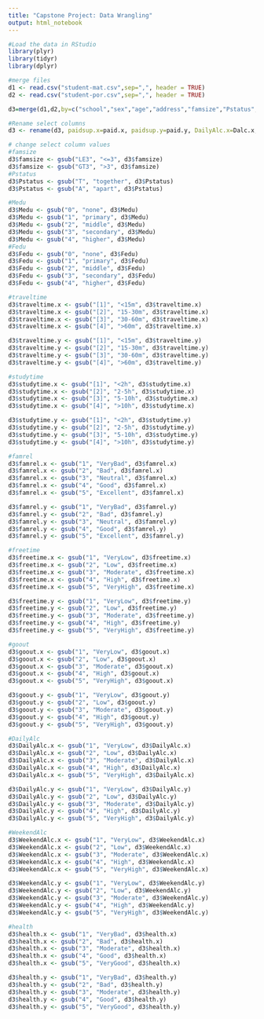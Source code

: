 ```yaml
---
title: "Capstone Project: Data Wrangling"
output: html_notebook
---
```

```r
#Load the data in RStudio
library(plyr)
library(tidyr)
library(dplyr)
```
```r
#merge files
d1 <- read.csv("student-mat.csv",sep=",", header = TRUE)
d2 <- read.csv("student-por.csv",sep=",", header = TRUE)

d3=merge(d1,d2,by=c("school","sex","age","address","famsize","Pstatus","Medu","Fedu","Mjob","Fjob","reason","nursery","internet"))
```

```r
#Rename select columns
d3 <- rename(d3, paidsup.x=paid.x, paidsup.y=paid.y, DailyAlc.x=Dalc.x, DailyAlc.y=Dalc.y, WeekendAlc.x=Walc.x, WeekendAlc.y=Walc.y, MathG1=G1.x, MathG2=G2.x, MathGFinal=G3.x, PorG1=G1.y, PorG2=G2.y, PorGFinal=G3.y)
```

```r
# change select column values
#famsize
d3$famsize <- gsub("LE3", "<=3", d3$famsize)
d3$famsize <- gsub("GT3", ">3", d3$famsize)
#Pstatus
d3$Pstatus <- gsub("T", "together", d3$Pstatus)
d3$Pstatus <- gsub("A", "apart", d3$Pstatus)

#Medu
d3$Medu <- gsub("0", "none", d3$Medu)
d3$Medu <- gsub("1", "primary", d3$Medu)
d3$Medu <- gsub("2", "middle", d3$Medu)
d3$Medu <- gsub("3", "secondary", d3$Medu)
d3$Medu <- gsub("4", "higher", d3$Medu)
#Fedu
d3$Fedu <- gsub("0", "none", d3$Fedu)
d3$Fedu <- gsub("1", "primary", d3$Fedu)
d3$Fedu <- gsub("2", "middle", d3$Fedu)
d3$Fedu <- gsub("3", "secondary", d3$Fedu)
d3$Fedu <- gsub("4", "higher", d3$Fedu)

#traveltime
d3$traveltime.x <- gsub("[1]", "<15m", d3$traveltime.x)
d3$traveltime.x <- gsub("[2]", "15-30m", d3$traveltime.x)
d3$traveltime.x <- gsub("[3]", "30-60m", d3$traveltime.x)
d3$traveltime.x <- gsub("[4]", ">60m", d3$traveltime.x)

d3$traveltime.y <- gsub("[1]", "<15m", d3$traveltime.y)
d3$traveltime.y <- gsub("[2]", "15-30m", d3$traveltime.y)
d3$traveltime.y <- gsub("[3]", "30-60m", d3$traveltime.y)
d3$traveltime.y <- gsub("[4]", ">60m", d3$traveltime.y)

#studytime
d3$studytime.x <- gsub("[1]", "<2h", d3$studytime.x)
d3$studytime.x <- gsub("[2]", "2-5h", d3$studytime.x)
d3$studytime.x <- gsub("[3]", "5-10h", d3$studytime.x)
d3$studytime.x <- gsub("[4]", ">10h", d3$studytime.x)

d3$studytime.y <- gsub("[1]", "<2h", d3$studytime.y)
d3$studytime.y <- gsub("[2]", "2-5h", d3$studytime.y)
d3$studytime.y <- gsub("[3]", "5-10h", d3$studytime.y)
d3$studytime.y <- gsub("[4]", ">10h", d3$studytime.y)

#famrel
d3$famrel.x <- gsub("1", "VeryBad", d3$famrel.x)
d3$famrel.x <- gsub("2", "Bad", d3$famrel.x)
d3$famrel.x <- gsub("3", "Neutral", d3$famrel.x)
d3$famrel.x <- gsub("4", "Good", d3$famrel.x)
d3$famrel.x <- gsub("5", "Excellent", d3$famrel.x)

d3$famrel.y <- gsub("1", "VeryBad", d3$famrel.y)
d3$famrel.y <- gsub("2", "Bad", d3$famrel.y)
d3$famrel.y <- gsub("3", "Neutral", d3$famrel.y)
d3$famrel.y <- gsub("4", "Good", d3$famrel.y)
d3$famrel.y <- gsub("5", "Excellent", d3$famrel.y)

#freetime
d3$freetime.x <- gsub("1", "VeryLow", d3$freetime.x)
d3$freetime.x <- gsub("2", "Low", d3$freetime.x)
d3$freetime.x <- gsub("3", "Moderate", d3$freetime.x)
d3$freetime.x <- gsub("4", "High", d3$freetime.x)
d3$freetime.x <- gsub("5", "VeryHigh", d3$freetime.x)

d3$freetime.y <- gsub("1", "VeryLow", d3$freetime.y)
d3$freetime.y <- gsub("2", "Low", d3$freetime.y)
d3$freetime.y <- gsub("3", "Moderate", d3$freetime.y)
d3$freetime.y <- gsub("4", "High", d3$freetime.y)
d3$freetime.y <- gsub("5", "VeryHigh", d3$freetime.y)

#goout
d3$goout.x <- gsub("1", "VeryLow", d3$goout.x)
d3$goout.x <- gsub("2", "Low", d3$goout.x)
d3$goout.x <- gsub("3", "Moderate", d3$goout.x)
d3$goout.x <- gsub("4", "High", d3$goout.x)
d3$goout.x <- gsub("5", "VeryHigh", d3$goout.x)

d3$goout.y <- gsub("1", "VeryLow", d3$goout.y)
d3$goout.y <- gsub("2", "Low", d3$goout.y)
d3$goout.y <- gsub("3", "Moderate", d3$goout.y)
d3$goout.y <- gsub("4", "High", d3$goout.y)
d3$goout.y <- gsub("5", "VeryHigh", d3$goout.y)

#DailyAlc
d3$DailyAlc.x <- gsub("1", "VeryLow", d3$DailyAlc.x)
d3$DailyAlc.x <- gsub("2", "Low", d3$DailyAlc.x)
d3$DailyAlc.x <- gsub("3", "Moderate", d3$DailyAlc.x)
d3$DailyAlc.x <- gsub("4", "High", d3$DailyAlc.x)
d3$DailyAlc.x <- gsub("5", "VeryHigh", d3$DailyAlc.x)

d3$DailyAlc.y <- gsub("1", "VeryLow", d3$DailyAlc.y)
d3$DailyAlc.y <- gsub("2", "Low", d3$DailyAlc.y)
d3$DailyAlc.y <- gsub("3", "Moderate", d3$DailyAlc.y)
d3$DailyAlc.y <- gsub("4", "High", d3$DailyAlc.y)
d3$DailyAlc.y <- gsub("5", "VeryHigh", d3$DailyAlc.y)

#WeekendAlc
d3$WeekendAlc.x <- gsub("1", "VeryLow", d3$WeekendAlc.x)
d3$WeekendAlc.x <- gsub("2", "Low", d3$WeekendAlc.x)
d3$WeekendAlc.x <- gsub("3", "Moderate", d3$WeekendAlc.x)
d3$WeekendAlc.x <- gsub("4", "High", d3$WeekendAlc.x)
d3$WeekendAlc.x <- gsub("5", "VeryHigh", d3$WeekendAlc.x)

d3$WeekendAlc.y <- gsub("1", "VeryLow", d3$WeekendAlc.y)
d3$WeekendAlc.y <- gsub("2", "Low", d3$WeekendAlc.y)
d3$WeekendAlc.y <- gsub("3", "Moderate", d3$WeekendAlc.y)
d3$WeekendAlc.y <- gsub("4", "High", d3$WeekendAlc.y)
d3$WeekendAlc.y <- gsub("5", "VeryHigh", d3$WeekendAlc.y)

#health
d3$health.x <- gsub("1", "VeryBad", d3$health.x)
d3$health.x <- gsub("2", "Bad", d3$health.x)
d3$health.x <- gsub("3", "Moderate", d3$health.x)
d3$health.x <- gsub("4", "Good", d3$health.x)
d3$health.x <- gsub("5", "VeryGood", d3$health.x)

d3$health.y <- gsub("1", "VeryBad", d3$health.y)
d3$health.y <- gsub("2", "Bad", d3$health.y)
d3$health.y <- gsub("3", "Moderate", d3$health.y)
d3$health.y <- gsub("4", "Good", d3$health.y)
d3$health.y <- gsub("5", "VeryGood", d3$health.y)

```

